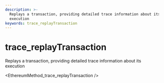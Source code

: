 ```yaml
---
description: >-
  Replays a transaction, providing detailed trace information about its
  execution
keywords: trace_replayTransaction
---
```

# trace_replayTransaction

Replays a transaction, providing detailed trace information about its execution


<EthereumMethod_trace_replayTransaction />
